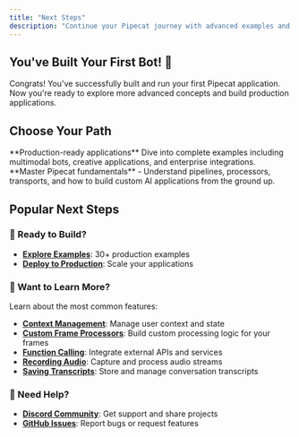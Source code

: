 ```yaml
---
title: "Next Steps"
description: "Continue your Pipecat journey with advanced examples and comprehensive guides"
---
```


## You've Built Your First Bot! 🙌

Congrats! You've successfully built and run your first Pipecat application. Now you're ready to explore more advanced concepts and build production applications.

## Choose Your Path

<CardGroup cols={2}>
  <Card
    title="Explore Examples"
    icon="code"
    href="https://github.com/pipecat-ai/pipecat-examples"
  >
    **Production-ready applications** Dive into complete examples including
    multimodal bots, creative applications, and enterprise integrations.
  </Card>

  <Card title="Learn Core Concepts" icon="book-open" href="/guides/learn/overview">
    **Master Pipecat fundamentals** - Understand pipelines, processors,
    transports, and how to build custom AI applications from the ground up.
  </Card>
</CardGroup>

## Popular Next Steps

### 🚀 Ready to Build?

- **[Explore Examples](https://github.com/pipecat-ai/pipecat-examples)**: 30+ production examples
- **[Deploy to Production](/deployment/overview)**: Scale your applications

### 🧠 Want to Learn More?

Learn about the most common features:

- **[Context Management](/guides/learn/context-management)**: Manage user context and state
- **[Custom Frame Processors](/guides/fundamentals/custom-frame-processor)**: Build custom processing logic for your frames
- **[Function Calling](/guides/learn/function-calling)**: Integrate external APIs and services
- **[Recording Audio](/guides/fundamentals/recording-audio)**: Capture and process audio streams
- **[Saving Transcripts](/guides/fundamentals/saving-transcripts)**: Store and manage conversation transcripts

### 💬 Need Help?

- **[Discord Community](https://discord.gg/pipecat)**: Get support and share projects
- **[GitHub Issues](https://github.com/pipecat-ai/pipecat/issues)**: Report bugs or request features
